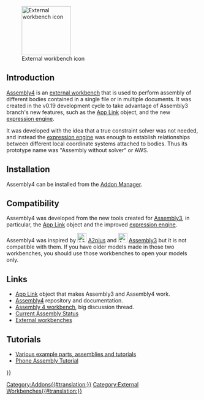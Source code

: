 <languages/>

[[Image:Assembly4_workbench_icon.svg|thumb|128px|External workbench icon]]

== Introduction ==

{{TOCright}}

[[Assembly4_Workbench|Assembly4]] is an [[external_workbenches|external workbench]] that is used to perform assembly of different bodies contained in a single file or in multiple documents. It was created in the v0.19 development cycle to take advantage of Assembly3 branch's new features, such as the [[App_Link|App Link]] object, and the new [[expressions|expression engine]].

It was developed with the idea that a true constraint solver was not needed, and instead the [[expressions|expression engine]] was enough to establish relationships between different local coordinate systems attached to bodies. Thus its prototype name was "Assembly without solver" or AWS.

== Installation==

Assembly4 can be installed from the [[Std_AddonMgr|Addon Manager]].

== Compatibility ==

Assembly4 was developed from the new tools created for [[Assembly3_Workbench|Assembly3]], in particular, the [[App_Link|App Link]] object and the improved [[expressions|expression engine]].

Assembly4 was inspired by [[File:A2p_workbench.svg|24px]] [[A2plus_Workbench|A2plus]] and [[File:Assembly3_workbench_icon.svg|24px]] [[Assembly3_Workbench|Assembly3]] but it is not compatible with them. If you have older models made in those two workbenches, you should use those workbenches to open your models only.

== Links ==

* [[App_Link|App Link]] object that makes Assembly3 and Assembly4 work.
* [https://github.com/oursland/FreeCAD_Assembly4 Assembly4] repository and documentation.
* [https://forum.freecad.org/viewtopic.php?f=20&t=34806 Assembly 4 workbench], big discussion thread.
* [https://forum.freecad.org/viewtopic.php?f=20&t=34583 Current Assembly Status]
* [[External_workbenches|External workbenches]]

== Tutorials ==

* [https://github.com/Zolko-123/FreeCAD_Examples Various example parts, assemblies and tutorials]
* [https://github.com/thermalling/FreeCADAsm4_TutorialSubassembly/ Phone Assembly Tutorial]

{{Userdocnavi{{#translation:}}}}
[[Category:Addons{{#translation:}}]]
[[Category:External Workbenches{{#translation:}}]]